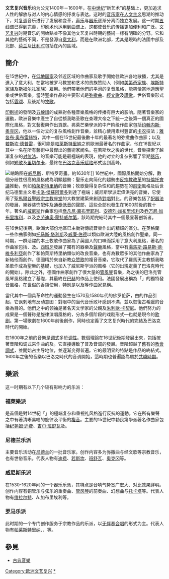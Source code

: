 {{Unreferenced|time=2016-07-22T01:04:21+00:00}}
{{古典音樂歷史}}
'''文艺复兴音乐'''约为公元1400年－1600年，在[[中世纪|中世纪]]“新艺术”的基础上，更加追求人性的解放与对人的内心情感的抒发与表达。这时的[[音乐家|音乐家]]在[[人文主义|人文主义]]思潮的推动下，对[[复调|复调]]音乐进行了发展和变革，[[声乐|声乐]]与[[器乐|器乐]]逐渐分离而独立发展。这一时期[[五线谱|五线谱]]已得到完善，[[印刷术|印刷术]]也运用到曲谱上，这都使音乐的传播更加便利和广泛。[[文艺复兴|文艺复兴]]时期音乐的開始點並不像其他文艺复兴時期的藝術一樣有明確的分野。它和其他的藝術不同，不是發源自[[意大利|意大利]]，而是在歐洲北部，尤其是現時的法國中部及北部、[[荷兰|荷兰]]及[[比利时|比利时]]包括在內的區域。

==簡介==
在15世紀中，在[[低地国家|低地国家]]及邻近区域的作曲家及歌手開始往歐洲各地散播，尤其是進入了意大利，在當地被罗马教堂和艺术的贵族赞助人（例如[[美第奇家族|美第奇家族]]、[[埃斯特家族|埃斯特家族]]及[[斯福尔扎家族|斯福尔扎家族]]）雇用。他們帶著他們的平滑的复音風格，能夠恰當地適應聖樂或世俗音樂。當時聖樂作品的主要形式是[[弥撒曲|弥撒曲]]、[[經文歌|經文歌]]及[[讚歌|讚歌]]。世俗音樂形式包括[[香颂|香颂]]、{{le|福羅投拉|frottola}}及後期的[[牧歌|牧歌]]。

[[印刷|印刷術]]的發明及[[五線譜|五線譜]]的成熟對各種音樂風格的传播有巨大的影响。隨著{{le|弗萊芒派|Franco-Flemish School}}音樂家的運動，歐洲音樂中產生了自從额我略圣歌在查理大帝之下統一之後第一個真正的國際化風格，對文藝復興作出貢獻。弗萊芒樂學派的中产阶级作曲家包括[[约翰内斯·奥克冈|约翰内斯·奥克冈]]，他以一個对立的复杂風格創作音樂，並精心使用素材豐富的[[卡农|卡农]]技法；[[雅各布·奥布雷赫特|雅各布·奥布雷赫特]]，其中一個在15世紀最後數十年的最著名的弥撒曲作曲家；以及[[若斯坎·德普雷|若斯坎·德普雷]]，很可能是[[乔瓦尼·皮耶路易吉·达·帕莱斯特里纳|帕萊斯特里納]]之前歐洲最著名的作曲家，他在16世紀以其中一名在所有藝術中最傑出的藝術家闻名。在若斯坎之後的世代，音樂探索了越漸复杂的[[对位法|对位法]]。{{le|貢貝爾|Nicolas Gombert}}的音樂可能是最極端的表現，他的对立的复杂影響了早期[[器乐|器乐]]，例如[[短歌|短歌]]及[[里切尔卡|里切尔卡]]，最終在[[巴洛克音乐|巴洛克音乐]][[赋格|赋格]]形式达到高峰。

[[File:Bernardo_Strozzi_-_Claudio_Monteverdi_(c.1630).jpg|缩略图]]在[[威尼斯|威尼斯]]，斯特罗奇畫。約1630年]]
16世紀中，國際風格開始分解，數個分歧性很高的風格成為明顯趨勢：聖乐走向简化的趨勢由[[反宗教改革|反宗教改革]]的[[特倫托會議|特倫托會議]]推動，例如[[乔瓦尼·皮耶路易吉·达·帕莱斯特里纳|帕萊斯特里納]]的音樂；牧歌變得复杂性和{{le|半音主義|chromaticism}}的趨勢在{{le|盧扎斯奇|Luzzasco Luzzaschi}}{{le|費拉拉派|Ferrara School}}的[[前衛|前衛]]風格及后世纪马德里主义者[[卡洛·杰苏阿尔多|卡洛·傑蘇阿爾多]]到達了極端；威尼斯學派宏偉洪亮的音樂，它使用了[[聖馬爾谷聖殿宗主教座堂|聖馬爾谷聖殿宗主教座堂]]的大教堂建築來創造[[對唱|對唱]]對比。{{le|威尼斯派|Venetian school}}的音樂包括了[[配器法|配器法]]的發展，樂器装饰配件及[[通奏低音|通奏低音]]的聲部，這些全部也發生在1600前後的數十年。著名的[[威尼斯|威尼斯]]作曲家包括[[乔万尼·加布里埃利|喬凡尼·嘉布里耶利]]、[[安德烈·加布里埃利|安德烈·加布里埃利]]及[[乔万尼·加布里埃利|乔万尼·加布里埃利]]，以及[[克劳迪奥·蒙特威尔第|克劳迪奥·蒙特威尔第]]，該時期完結時其中一個最显著创新者。

在16世紀後期，歐洲大部份地區已主動對傳統音樂作出的精細的區分。在英格蘭一些作曲家例如[[托马斯·塔利斯|托马斯·塔利斯]]及[[威廉·伯德|威廉·伯德]]以類似歐洲大陸的風格創作聖樂。同一時期，一群活躍的本土牧歌作曲家為了英國人的口味而採用了意大利風格，著名的作曲家包括{{le|湯瑪斯·莫雷|Thomas Morley}}、{{le|約翰·威爾比|John Wilbye}}及{{le|托马斯·威尔克斯|Thomas Weelkes}}。[[西班牙|西班牙]]發展了獨有的器樂及[[聲樂|聲樂]]風格，當中有[[湯馬斯·路易斯·德·維多利亞|湯馬斯·路易斯·德·維多利亞]]創作了和帕萊斯特里納類似的改良音樂，也有為數眾多的其他作曲家為了新結他而創作。德國精於來自新教[[众赞歌|众赞歌]]的複音音樂，它取代了羅馬天主教额我略圣歌作成為聖樂的基礎，也加入了威尼斯学派的風格（它的出現定義了巴洛克時代的開始）。除此之外，德國作曲家創作了很大量的[[管風琴|管風琴]]音樂，為之後的巴洛克管風琴風格建立了基礎，其最終在[[约翰·塞巴斯蒂安·巴赫|巴赫]]的作品上使用。法國發展出稱為「{{le|格律音乐|musique mesurée}}」的獨特發音風格，在世俗的香頌使用，特別是以{{le|考斯特雷|Guillaume Costeley}}及{{le|克洛德·勒申讷|Claude Le Jeune}}等作曲家見稱。

當代其中一個具革命性的運動發生在1570及1580年代的佛罗伦萨，由{{le|佛羅倫薩卡梅拉塔|Florentine Camerata}}的作品引起，它讽刺地有反动意图：對眼中的当代音乐败坏感到不滿，並以恢復古希臘的音樂為目的。他們之中的领袖是著名天文学家的父親{{le|溫琴佐·伽利萊|Vincenzo Galilei}}及[[朱利歐·卡契尼|朱利歐·卡契尼]]。他們努力的成果是一個聲称是旋律演唱風格的{{le|單聲歌曲|monody}}，分為多個阶段的戏剧形式—也就是現今的[[歌剧|歌剧]]。第一場歌劇在1600年前後創作，同時也定義了文艺复兴時代的完結及巴洛克時代的開始。

在1600年之前的音樂是[[调式|调式]]多於[[调性|调性]]。數個理論在16世紀後期發展出來，包括按著音階和调式來作曲的{{le|札里諾|Gioseffo Zarlino}}及{{le|弗朗赤努斯|Franchinus Gaffurius}}。它直接導致了普及音调的發展。{{le|大調和小調|Major and minor}}音階超越了舊有的[[教會調式|教會調式]]，並開始占主导地位，並逐渐变得普遍。它的最明显的特點是作品的終結式。1600年之後的音樂以巴洛克時代的音调開始，這時期也普遍認為屬於[[共曉時期|共曉時期]]。

==樂派==
这一时期有以下几个较有影响力的乐派：

===福萊樂派===
是首個是對14世紀「{{le|精細藝術|ars subtilior}}」的極端复杂和重視礼风格進行反抗的運動。它在所有樂聲之中有著清晰易唱的旋律及平衡的[[複音音樂|複音]]。主要的15世紀中勃艮第學派著名作曲家包括[[纪尧姆·迪费|纪尧姆·迪费]]、[[吉尔·班舒瓦|吉尔·班舒瓦]]及{{le|安托万·比努瓦|Antoine Busnois}}。

===尼德兰乐派===
主要音乐活动在[[尼德兰|尼德兰]]的一批音乐家。创作内容多为弥撒曲与经文歌等宗教音乐，也有世俗音乐。代表人物有[[迪费|迪费]]、[[若斯坎|若斯坎]]、[[班舒瓦|班舒瓦]]、[[奥克冈|奥克冈]]等。

===[[威尼斯|威尼斯]]乐派===
在1530-1620年间的一个器乐乐派，其特点是音响气势宽广宏大、对比效果鲜明。创作内容有铜管乐与弦乐的重奏曲、[[管风琴|管风琴]]的前奏曲、幻想曲与[[托卡塔|托卡塔]]等。代表人物有[[维拉尔特|维拉尔特]]、A.加布里埃利等。

===[[罗马|罗马]]乐派===
此时期的一个专门创作服务于宗教作品的乐派，以[[无伴奏合唱|无伴奏合唱]]的形式为主。代表人物有[[帕莱斯特里纳|帕莱斯特里纳]]、{{le|G.M.纳尼诺|Giovanni Maria Nanino}}、{{le|F.索里亚诺|Francesco Soriano}}等。

==參見==
{{Portal box|音樂}}
* [[古典音樂|古典音樂]]

{{古典音乐}}
{{Music portal}}
{{文藝復興底部模板}}

{{Authority control}}
[[Category:欧洲文艺复兴|Category:欧洲文艺复兴]]
[[Category:文藝復興音樂|*]]